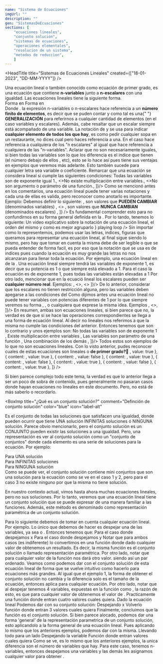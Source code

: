 ```yaml
---
name: "Sistema de Ecuaciones"
imgUrl: ""
description: ""
gen: "SistemasDeEcuaciones"
sections: [
    "ecuaciones lineales",
    "conjunto solución",
    "sistemas de ecuaciones",
    "operaciones elementales",
    "resolucion de un sistema",
    "metodos de reduccion",
    ]
---
```

<HeadTitle
  title="Sistemas de Ecuaciones Lineales"
  created={["18-01-2023", "DD-MM-YYYY"]}
/>

[//]: # "Definción de Ecuación lineal"

<Sep />
<TitleSection txt="Ecuaciones lineales" nr={1} />
<Ref id="ecuaciones lineales" />
<BoxImp
  title="¿Qué es una ecuación lineal?"
  comment="Definición de ecuación lineal"
  color="orange"
  icon="flag"
  id="def_ec_lin"
>
  Una ecuación lineal o también conocido como ecuación de primer grado, es una
  ecuación que contiene <b>n-variables</b> junto a <b>n-escalares</b> con una
  igualdad. Las ecuaciones lineales tiene la siguiente forma.
  <div className="grid grid-rows-2 md:grid-rows-none md:grid-cols-2 gap-2">
    <BoxSimp className="bg-back/5 ">
      <Ltx txt="ax+by=c" />
      <LComment>
        Forma en <Ltx txt="\mathbb{R^2}" />
      </LComment>
    </BoxSimp>
    <BoxSimp className="bg-back/5 ">
      <Ltx txt="a_1x_1+a_2x_2+\cdots+a_nx_n=b_1" />
      <LComment>
        Forma en <Ltx txt="\mathbb{R^n}" />
      </LComment>
    </BoxSimp>
  </div>
  Donde <Ltx txt="a_i, x_{i} \in \mathbb{R}" />.
</BoxImp>
<BComment type="note">
  la expresión n-variables o n-escalares hace referencia a un
  <b>número finito de elementos</b>, es decir que se puden contar y como tal es una{" "}
  <b>GENERALIZACIÓN</b> para referirnos a cualquier cantidad de elementos (en el
  caso variables y escalares). Además, cabe resaltar que un escalar siempre está
  acompañado de una variable.
</BComment>
<BComment>
  La notación de <Ltx txt="a_{i}" /> y <Ltx txt="x_{i}" /> se usa para indicar
  <b>cualquier elemento de todos los que hay</b>, es como pedir cualquier sopa en
  un restaurante, no dices cual pero haces referencia a una. En el caso
  <Ltx txt="a_{i}" /> hace referencia a cualquiera de los "n escalares" al igual
  que <Ltx txt="x_{i}" /> hace referencia a cualquiera de las "n-variables".
</BComment>
<BComment type="alert">
  Aclarar que <Ltx txt="x_{0}, x_{1}, x_{2}, \cdots, x_{n} " /> no son
  necesariamente iguales, si bien todas las variables son <Ltx txt="x" /> lo que
  los diferencia es el indice que tienen (el número debajo de ellos
  <Ltx txt="x_1" />, etc), esto se lo hace así pues tiene sus ventajas en ejemplos
  que veremos más adelante. Esto también sucede para cualquier letra sea variable
  o coeficiente.
</BComment>
<Ref id='condicionesEcuacionLineal'/>
<BComment type="warn">
  Remarcar que una ecuación se considera lineal si cumple las siguientes
  condiciones:
  <List className="pl-5" items={[
    <>Todas las variables son de exponente igual 1.</>,
    <>No existe multiplicación entre variables.</>,
    <>No son argumento o parámetro de una función.</>,
  ]}/>

</BComment>
<BoxChord title="Notación y orden de una ecuación lineal" color="yellow">
  Como se mencionó antes en los comentarios, una ecuación lineal puede tener
  varias notaciones y cada una de ellas es valida, pero reconocer como anotarlo
  es importante. Ejemplo:
  <Ltx txt="ax+by+cz+dw=e" block />
  Debemos definir lo siguiente:
  <List
    className="pl-5"
    items={[
      <>
        <Ltx txt="x,y,z,w\in\mathbb{R}" />, son valores que
        <b> PUEDEN CAMBIAR</b> (denominados variables)
      </>,
      <>
        <Ltx txt="a,b,c,d,e\in\mathbb{R}" />, son valores que
        <b> NUNCA CAMBIAN</b> (denominados escalares)
      </>,
    ]}
  />
  Es fundamental comprender esto para no confundirnos en su forma general
  definida en la <Lnk url="#def_ec_lin" txt="definición de ecuación lineal" />.
  Por lo tando, tenemos lo siguiente:
  <VidAbs
    url="/themes/Matematica/AlgebraLineal/SistemasDeEcuaciones/EcuacionesLinealesForm.mp4"
    title="Notación de una ecuación lineal"
    content={
      <>
        Un video explicativo sobre la notación de una ecuación lineal, el orden
        del mismo y como es mejor agruparlo
      </>
    }
    playing
    loop
  />
  Sin importar como lo representemos, podemos usar las letras, indices, figuras que
  queramos para representar una ecuación lineal, al final sigue siendo lo mismo, pero hay que
  tomar en cuenta la misma debe de ser legible o que se pueda entender de forma facil, es por eso
  que la notación que se usa es de indices pues cuando la ecuación es muy grande las letras no nos alcanzaran
  para llenar toda la ecuación. Por ejemplo, una ecuación lineal en <Ltx txt="\mathbb{R^n}" /> de la <Lnk url='def_ec_lin' txt='definción'/>.
</BoxChord>
<BoxChord title="Ejemplo de ecuacion lineal 1">
  Una ecuación lineal siempre tendrá las variables de exponente 1, es decir que su
  potencia es 1 o que siempre está elevado a 1.
  <Ltx txt="x+y^1+z+w=0" block />
  <LComment>
    Para el caso la ecuación es de exponente 1, pues todas las variables están
    elevadas a 1
  </LComment>
  Por otro lado, mencionar que en la ecuació lineal los escalares pueden ser
  <b>cualquier número real</b>. Ejemplos:
  <List className='pl-5' items={[
    <><Ltx txt='\sqrt{2}x+9^{23}y+ez=32'/></>,
    <><Ltx txt='\ln{3}x_1+\sqrt{3}{5}x_2+\sin{\pi}x_3=1'/></>,
    <><Ltx txt='y_1+\frac{1}{2}y_2+\frac{1}{3}y_3+\cdots+\frac{1}{n}y_n=0'/></>
  ]}/>
  De lo anterior, considerar que los escalares no tienen restricción alguna, pero las
  variables deben apegarse a las condiciones del <Lnk url='#condicionesEcuacionLineal' txt='comentario'/>
</BoxChord>
<BoxChord title='Ejemplo de ecuación lineal 2'>
  Como dijimos antes una ecuación lineal no puede tener variables con potencias diferentes de 1
  por lo que siempre veremos su forma <Ltx txt='x'/>, <Ltx txt='x^1'/>, <Ltx txt='x^{-2+3}'/> o cualquiera
  que exprese la misma idea. Ejemplos
  <List className='pl-5' items={[
    <><Ltx txt='2x+2^{2022}y^{2022-2021}+\frac{1}{z^{-1}}=3'/></>,
    <><Ltx txt='t_1^1+t_2^{2-1}+t_3^{3-2}=4'/></>,
  ]}/>
  En resumen, ambas son ecuaciones lineales, si bien parece que no, la verdad es de que si se hace
  las operaciones correspondientes se llega a una forma de ecuación lineal.
</BoxChord>
<BoxChord title='Ejemplo de ecuaciones NO lineales' color='red'>
  Al decir no lineales nos referimos a que la misma no cumple las condiciones del <Lnk url='#condicionesEcuacionLineal' txt='comentario'/> anterior. Entonces tenemos que son lo contrario y unos ejemplos son:
  <List className='pl-5 gap-2' items={[
    <span className='flex flex-col'>
      <Ltx txt='2x+y^{2}+3z^{e}+w^{-1}=10'/>
      <LComment>No todas las variables son de exponente 1</LComment>
    </span>,
    <span className='flex flex-col'>
      <Ltx txt='2xy+3xw+4z-10w=-2'/>
      <LComment>Existe multiplicación entre variables</LComment>
    </span>,
    <span className='flex flex-col'>
      <Ltx txt='\sin{x}+14\log_{2}{y}+e^{w}+3=-5'/>
      <LComment>Las variables son parámetro de una función</LComment>
    </span>,
    <span className='flex flex-col'>
      <Ltx txt='4\sin{x^2}-5\ln{xy}z^{-3}+7wu=0'/>
      <LComment>Una combinación de los demás</LComment>
    </span>,
]}/>
  Todos estos son ejemplos de lo que no son ecuaciones lineales.
</BoxChord>
<BoxChord title="¿Es ecuación lineal? - Quiz" color="green" className='mb-2'>
  Con lo visto anterior, pudes reconocer cuales de estas ecuaciones son lineales
  o <b>de primer grado?</b>👻
  <Check
    options={[
      { content: <Ltx txt="5x-3y=2" />, value: true },
      { content: <Ltx txt="5x-3y=3z" />, value: true },
      { content: <Ltx txt="x_{1}^{-3}+x_{2}^{2}=-8" />, value: false },
      { content: <Ltx txt="a_1x_1+a_2x_2+a_3x_3=5" />, value: true },
      { content: <Ltx txt="3xy+3y=43" />, value: false },
      { content: <Ltx txt="3x_1+4x_2+2x_5+7x_9=3" />, value: true },
      { content: <Ltx txt="3^2x+\sqrt{2}y+z^0=1" />, value: false },
      { content: <Ltx txt="3=3+x+y" />, value: true },
    ]}
  />
</BoxChord>

Si bien parece complejo todo este tema, la verdad es que lo anterior llega a ser un poco
de sobra de contenido, pues generalmente no pasaran casos donde hayan ecuaciones no lineales
en este documento. Pero, no está de más saberlo o recordarlo.

<BoxImp
  title="¿Qué es un conjunto solución?"
  comment="Definción de conjunto solución"
  color="blue"
  icon="label-alt"
>
  Es el conjunto de todas las soluciones que satisfacen una igualdad, donde
  pueden ocurrir que tiene UNA solución INFINITAS soluciones ó NINGUNA solución.
</BoxImp>
<BComment type="warn">
  Parece obvio mencionarlo, pero el conjunto solución es un CONJUNTO pueden
  existir las soluciones a una igualdad. Pero, una representación es ver al
  conjunto solución como un "conjunto de conjuntos" donde cada elemento es una
  serie de soluciones para la ecuación. Por ejemplo:
  <div className="grid grid-rows-3 md:grid-rows-none md:grid-cols-3 my-2">
    <div className="flex flex-col bg-back">
      <ImgAbs
        containStyle="my-0"
        title="Conjunto solución con una solución"
        content={
          "Una representación de como se ve un conjunto solución cuando solo hay UNA solución, pues solo existe un elemento en el conjunto."
        }
        src="/themes/Matematica/AlgebraLineal/SistemasDeEcuaciones/UnSol.webp"
      />
      <LComment className="bg-slate-50/50 w-full justify-center">
        Para UNA solución
      </LComment>
    </div>
    <div className="flex flex-col bg-back">
      <ImgAbs
        containStyle="my-0"
        title="Conjunto solución con infinitos elementos"
        content={
          "Una representación de como se ve un conjunto solución cuando tiene infinitos elementos o soluciones, pues el mismo graficamente queda corto, pero literalmente es infinito. Pero aclarar que no necesariamente una solución tiene infinitos elementos. Es decir, si tomamos una solución, la misma no necesariamente tendra infinitos elementos."
        }
        src="/themes/Matematica/AlgebraLineal/SistemasDeEcuaciones/InfSol.webp"
      />
      <LComment className="bg-slate-50/50 w-full justify-center">
        Para INFINITAS soluciones
      </LComment>
    </div>
    <div className="flex flex-col bg-back">
      <ImgAbs
        containStyle="my-0"
        title="Conjunto solución sin elementos"
        content={
          "Una representación de como se ve un conjunto solución cuando solo hay no tiene soluciones, pues el mismo conjunto está vacio."
        }
        src="/themes/Matematica/AlgebraLineal/SistemasDeEcuaciones/SinSol.webp"
      />
      <LComment className="bg-slate-50/50 w-full justify-center">
        Para NINGUNA solución
      </LComment>
    </div>
  </div>
  Como se puede ver, el conjunto solución contiene mini conjuntos que son una
  solución para la ecuación como se ve en el caso 1 y 2, pero para el caso 3 no
  existe ninguno por que la misma no tiene solución.
</BComment>

En nuestro contexto actual, vimos hasta ahora muchas ecuaciones lineales, pero no sus soluciones. Por lo tanto,
veremos que una ecuación lineal tiene un conjunto solución que se puede expresar de una manera familiar a las funciones. Además,
este método es denominado como representación paramétrica de un conjunto solución.

<BoxChord title="Ejemplo de representación parametrica 1" className="mt-2">
  Para lo siguiente debemos de tomar en cuenta cualquier ecuación lineal. Por
  ejemplo.
  <Ltx txt="7x-5y=3" block />
  Lo único que debemos de hacer es despejar una de las variables, ya sea
  <Ltx txt="x" /> o <Ltx txt="y" />. Entonces tenemos que:
  <Ltx txt="x=\frac{3-5y}{7} \longrightarrow f(y)=\frac{3-5y}{7}" block />
  <LComment>Para el caso donde despejamos x</LComment>
  <Ltx txt="y=\frac{7x-3}{5} \longrightarrow f(x)=\frac{7x-3}{5}" block />
  <LComment>Para el caso donde despejamos y</LComment>
  Notar que para ambos casos (es indiferente) lo convertimos en una función
  donde dado cualquier valor de <Ltx txt="t" /> obtenemos un resultado. Es
  decir, la misma función es el conjunto solución o llamado representación
  paramétrica. Por otro lado, notar que para cualquier valor de la función nos
  dará otro valor. siendo así <Ltx txt="(x,y)" /> un par ordenado.
</BoxChord>
<BoxChord title="Ejemplo de representación parametrica 2" color="yellow">
  Veamos como podemos dar con el conjunto solución de esta ecuación lineal de
  forma que se vuelve intuitivo como hacerlo para ecuaciones más grandes.
  <Ltx txt="3v-8w+2x-y+4z=0" block />
  <VidAbs
    title="Pasos para dar con el conjunto solución"
    content="Video que representa los pasos para dar con el conjunto solución de una ecuación lineal. Siendo que para ecuaciones más grandes el método sigue siendo el mismo, por lo que es repetitivo."
    url="/themes/Matematica/AlgebraLineal/SistemasDeEcuaciones/ConSol1.mp4"
    playing
    loop
  />
  Al igual que el ejemplo 1, la forma de obtener el conjunto solución no cambia y
  la diferencia solo es el tamaño de la ecuación, entonces aplica para cualquier
  ecuación. Por otro lado, notar que al despejar tenemos 4 variables, expuestas en
  la función como <Ltx txt="f(w,x,y,z)" />, la razón de esto, es que para cualquier
  valor de <Ltx txt="w, x, y, z" /> obtenemos el valor de <Ltx txt="v" />. Practicamente
  una función donde entran cuatro valores cuales quiera.
</BoxChord>
<BoxChord title="Ejemplo de representación parametrica 3">
  Dado la ecuación lineal
  <Ltx txt="x+2y+5z+w=9" block />
  Podemos dar con su conjunto solución:
  <Ltx txt="x+2y+5z-w=9" block />
  <Ltx txt="x=9-2y-5z+w" block />
  <LComment>Despejando x</LComment>
  <Ltx txt="f(y,z,w)=9-2y-5z+w" block />
  <LComment>Volverlo función donde entran 3 valores cuales quiera</LComment>
  Finalmente, concluimos que la función es el conjunto solución.
</BoxChord>
<BoxChord title="Ejemplo de representación parametrica 4" color="red">
  Si bien parece alocado, podemos dar una forma 'general' de la representación
  parametrica de un conjunto solución, esto aplicandolo a la forma general de
  una ecuación lineal.
  <Ltx txt="a_1x_1+a_2x_2+a_3x_3+\cdots+a_nx_n=b" block />
  Pues aplicando lo mismo que los anteriores ejemplos, podemos dar con la misma.
  <Ltx txt="a_1x_1+a_2x_2+a_3x_3+\cdots+a_nx_n=b" block />
  <Ltx txt="a_1x_1=b-a_2x_2-a_3x_3-\cdots-a_nx_n" block />
  <LComment>Llevando todo para un lado</LComment>
  <Ltx txt="x_1=\frac{b-a_2x_2-a_3x_3-\cdots-a_nx_n}{a_1}" block />
  <LComment>
    Despejando la variable <Ltx txt="x_1" />
  </LComment>
  <Ltx
    txt="f(x_2,x_3,\cdots,x_n)=\frac{b-a_2x_2-a_3x_3-\cdots-a_nx_n}{a_1}"
    block
  />
  <LComment>
    Función donde entran <Ltx txt="n-1" /> valores cuales quiera
  </LComment>
  Como se ve, es lo mismo que los anteriores ejemplos, la unica diferencia son
  el número de variables que hay. Para este caso, tenemos n-variables, entonces
  despejamos una variables <Ltx txt="x_1" /> y las demás les asignamos cualquier
  valor para obtener <Ltx txt="x_1" />.
</BoxChord>
<Sep />
